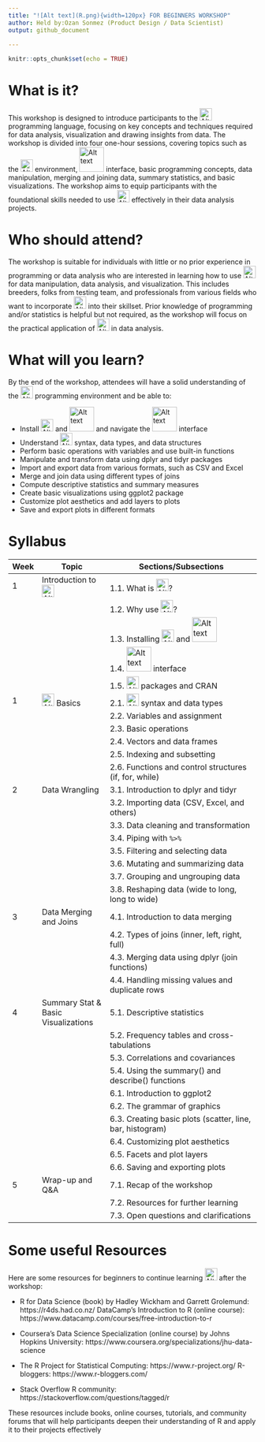 ```yaml
---
title: "![Alt text](R.png){width=120px} FOR BEGINNERS WORKSHOP"
author: Held by:Ozan Sonmez (Product Design / Data Scientist) 
output: github_document
    
---
```


```r
knitr::opts_chunk$set(echo = TRUE)
```

# What is it?

This workshop is designed to introduce participants to the ![Alt text](R.png){width=25px} programming language, focusing on key concepts and techniques required for data analysis, visualization and drawing insights from data. The workshop is divided into four one-hour sessions, covering topics such as the ![Alt text](R.png){width=25px} environment, ![Alt text](RS.png){width=50px} interface, basic programming concepts, data manipulation, merging and joining data, summary statistics, and basic visualizations. The workshop aims to equip participants with the foundational skills needed to use ![Alt text](R.png){width=25px} effectively in their data analysis projects.

# Who should attend?

The workshop is suitable for individuals with little or no prior experience in programming or data analysis who are interested in learning how to use ![Alt text](R.png){width=25px} for data manipulation, data analysis, and visualization. This includes breeders, folks from testing team, and professionals from various fields who want to incorporate ![Alt text](R.png){width=25px} into their skillset. Prior knowledge of programming and/or statistics is helpful but not required, as the workshop will focus on the practical application of ![Alt text](R.png){width=25px} in data analysis.

# What will you learn?

By the end of the workshop, attendees will have a solid understanding of the ![Alt text](R.png){width=25px} programming environment and be able to:

* Install ![Alt text](R.png){width=25px} and ![Alt text](RS.png){width=50px} and navigate the ![Alt text](RS.png){width=50px} interface
* Understand ![Alt text](R.png){width=25px} syntax, data types, and data structures
* Perform basic operations with variables and use built-in functions
* Manipulate and transform data using dplyr and tidyr packages
* Import and export data from various formats, such as CSV and Excel
* Merge and join data using different types of joins
* Compute descriptive statistics and summary measures
* Create basic visualizations using ggplot2 package
* Customize plot aesthetics and add layers to plots
* Save and export plots in different formats

# Syllabus

| Week | Topic                     | Sections/Subsections                                         |
|------|---------------------------|---------------------------------------------------------------|
| 1    | Introduction to ![Alt text](R.png){width=25px}         | 1.1. What is ![Alt text](R.png){width=25px}?                                              |
|      |                           | 1.2. Why use ![Alt text](R.png){width=25px}?                                              |
|      |                           | 1.3. Installing ![Alt text](R.png){width=25px} and ![Alt text](RS.png){width=50px}                                |
|      |                           | 1.4. ![Alt text](RS.png){width=50px} interface                                       |
|      |                           | 1.5. ![Alt text](R.png){width=25px} packages and CRAN                                     |
| 1    | ![Alt text](R.png){width=25px} Basics                  | 2.1. ![Alt text](R.png){width=25px} syntax and data types                                 |
|      |                           | 2.2. Variables and assignment                                |
|      |                           | 2.3. Basic operations                                        |
|      |                           | 2.4. Vectors and data frames                                 |
|      |                           | 2.5. Indexing and subsetting                                 |
|      |                           | 2.6. Functions and control structures (if, for, while)       |
| 2    | Data Wrangling            | 3.1. Introduction to dplyr and tidyr                         |
|      |                           | 3.2. Importing data (CSV, Excel, and others)                 |
|      |                           | 3.3. Data cleaning and transformation                         |
|      |                           | 3.4. Piping with `%>%`                                       |
|      |                           | 3.5. Filtering and selecting data                             |
|      |                           | 3.6. Mutating and summarizing data                            |
|      |                           | 3.7. Grouping and ungrouping data                             |
|      |                           | 3.8. Reshaping data (wide to long, long to wide)              |
|3     | Data Merging and Joins    | 4.1. Introduction to data merging                             |
|      |                           | 4.2. Types of joins (inner, left, right, full)                |
|      |                           | 4.3. Merging data using dplyr (join functions)                |
|      |                           | 4.4. Handling missing values and duplicate rows                |
|4     | Summary Stat & Basic Visualizations      | 5.1. Descriptive statistics                                   |
|      |                           | 5.2. Frequency tables and cross-tabulations                   |
|      |                           | 5.3. Correlations and covariances                             |
|      |                           | 5.4. Using the summary() and describe() functions             |
|      |                           | 6.1. Introduction to ggplot2                                  |
|      |                           | 6.2. The grammar of graphics                                  |
|      |                           | 6.3. Creating basic plots (scatter, line, bar, histogram)     |
|      |                           | 6.4. Customizing plot aesthetics                              |
|      |                           | 6.5. Facets and plot layers                                   |
|      |                           | 6.6. Saving and exporting plots                               |
|5     | Wrap-up and Q&A           | 7.1. Recap of the workshop                                    |
|      |                           | 7.2. Resources for further learning                           |
|      |                           | 7.3. Open questions and clarifications                         |

# Some useful Resources

Here are some resources for beginners to continue learning ![Alt text](R.png){width=25px} after the workshop:

* R for Data Science (book) by Hadley Wickham and Garrett Grolemund: https://r4ds.had.co.nz/
DataCamp's Introduction to R (online course): https://www.datacamp.com/courses/free-introduction-to-r

* Coursera's Data Science Specialization (online course) by Johns Hopkins University: https://www.coursera.org/specializations/jhu-data-science

* The R Project for Statistical Computing: https://www.r-project.org/
R-bloggers: https://www.r-bloggers.com/

* Stack Overflow R community: https://stackoverflow.com/questions/tagged/r

These resources include books, online courses, tutorials, and community forums that will help participants deepen their understanding of R and apply it to their projects effectively